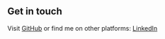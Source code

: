 ## Get in touch

Visit [GitHub](https://github.com/danielgen01) or find me on other platforms: [LinkedIn](https://www.linkedin.com/in/daniel-gendik-b7b277254/) 
